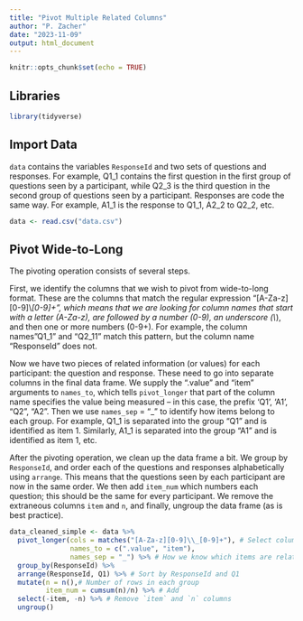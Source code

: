 ```yaml
---
title: "Pivot Multiple Related Columns"
author: "P. Zacher"
date: "2023-11-09"
output: html_document
---
```


```r
knitr::opts_chunk$set(echo = TRUE)
```

## Libraries
```r
library(tidyverse)
```

## Import Data
`data` contains the variables `ResponseId` and two sets of questions and responses. 
For example, Q1_1 contains the first question in the first group of questions
seen by a participant, while Q2_3 is the third question in the second group of 
questions seen by a participant. Responses are code the same way. For example, 
A1_1 is the response to Q1_1, A2_2 to Q2_2, etc. 
```r
data <- read.csv("data.csv")
```

## Pivot Wide-to-Long
The pivoting operation consists of several steps.

First, we identify the columns that we wish to pivot from wide-to-long format.
These are the columns that match the regular expression
"[A-Za-z][0-9]\\_[0-9]+", which means that we are looking for column names that
start with a letter (A-Za-z), are followed by a number (0-9), an underscore
(\\_), and then one or more numbers (0-9+). For example, the column names "Q1_1"
and "Q2_11" match this pattern, but the column name "ResponseId" does not.

Now we have two pieces of related information (or values) for each participant:
the question and response. These need to go into separate columns in the final
data frame. We supply the ".value" and "item" arguments to `names_to`, which
tells `pivot_longer` that part of the column name specifies the value being
measured -- in this case, the prefix 'Q1', 'A1', "Q2", "A2". Then we use
`names_sep` = "_" to identify how items belong to each group. For example, Q1_1
is separated into the group "Q1" and is identified as item 1. Similarly, A1_1 is
separated into the group "A1" and is identified as item 1, etc.

After the pivoting operation, we clean up the data frame a bit. We group by
`ResponseId`, and order each of the questions and responses alphabetically using
`arrange`. This means that the questions seen by each participant are now in the
same order. We then add `item_num` which numbers each question; this should be
the same for every participant. We remove the extraneous columns `item` and `n`,
and finally, ungroup the data frame (as is best practice).
```r
data_cleaned_simple <- data %>%
  pivot_longer(cols = matches("[A-Za-z][0-9]\\_[0-9]+"), # Select columns relating to the questions
               names_to = c(".value", "item"),
               names_sep = "_") %>% # How we know which items are related
  group_by(ResponseId) %>%
  arrange(ResponseId, Q1) %>% # Sort by ResponseId and Q1
  mutate(n = n(),# Number of rows in each group
         item_num = cumsum(n)/n) %>% # Add 
  select(-item, -n) %>% # Remove `item` and `n` columns
  ungroup()

```
